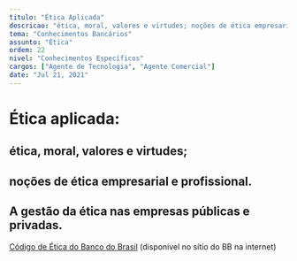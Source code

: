 ```yaml
---
titulo: "Ética Aplicada"
descricao: "ética, moral, valores e virtudes; noções de ética empresarial e profissional. A gestão da ética nas empresas públicas e privadas. Código de Ética do Banco do Brasil (disponível no sítio do BB na internet)"
tema: "Conhecimentos Bancários"
assunto: "Ética"
ordem: 22
nivel: "Conhecimentos Específicos"
cargos: ["Agente de Tecnologia", "Agente Comercial"]
date: "Jul 21, 2021"
---
```


# Ética aplicada: 

## ética, moral, valores e virtudes; 
## noções de ética empresarial e profissional. 
## A gestão da ética nas empresas públicas e privadas. 

[Código de Ética do Banco do Brasil](https://www.google.com/url?sa=t&source=web&rct=j&url=https://www.bb.com.br/docs/pub/siteEsp/ri/pt/dce/dwn/Codigoetica.pdf&ved=2ahUKEwj9grfTu_7xAhUtqpUCHdtrAT8QFjAAegQIEBAC&usg=AOvVaw3KIKrFLJnqJkCJDgobofO7) (disponível no sítio do BB na internet)
